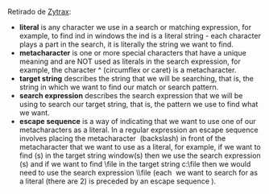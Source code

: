 Retirado de [Zytrax](<http://www.zytrax.com/tech/web/regex.htm#intro>):

+  **literal** is any character we use in a search or matching expression, for example, to find ind in windows the ind is a literal string - each character plays a part in the search, it is literally the string we want to find.
+  **metacharacter** is one or more special characters that have a unique meaning and are NOT used as literals in the search expression, for example, the character ^ (circumflex or caret) is a metacharacter.
+  **target string**	describes the string that we will be searching, that is, the string in which we want to find our match or search pattern.
+  **search expression** describes the search expression that we will be using to search our target string, that is, the pattern we use to find what we want.
+  **escape sequence** is a way of indicating that we want to use one of our metacharacters as a literal.
In a regular expression an escape sequence involves placing the metacharacter \ (backslash) in front of the metacharacter that we want to use as a literal, for example, if we want to find (s) in the target string window(s) then we use the search expression \(s\) and if we want to find \\file in the target string c:\\file then we would need to use the search expression \\\\file (each \ we want to search for as a literal (there are 2) is preceded by an escape sequence \).
